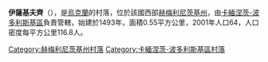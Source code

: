 {{coord|48|32|38|N|26|27|5|E|scale:100000|display=title}}

'''伊薩基夫齊'''（{{lang-uk|Ісаківці}}），是[[烏克蘭|烏克蘭]]的村落，位於該國西部[[赫梅利尼茨基州|赫梅利尼茨基州]]，由[[卡緬涅茨-波多利斯基區|卡緬涅茨-波多利斯基區]]負責管轄，始建於1493年，面積0.55平方公里，2001年人口64，人口密度每平方公里116.8人。

{{DEFAULTSORT:Ісаківці}}
[[Category:赫梅利尼茨基州村落|Category:赫梅利尼茨基州村落]]
[[Category:卡緬涅茨-波多利斯基區村落|Category:卡緬涅茨-波多利斯基區村落]]


{{Khmelnytskyi-geo-stub}}